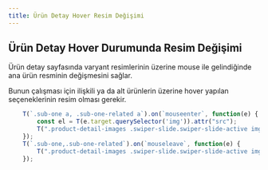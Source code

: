 ```yaml
---
title: Ürün Detay Hover Resim Değişimi
---
```

## Ürün Detay Hover Durumunda Resim Değişimi

Ürün detay sayfasında varyant resimlerinin üzerine mouse ile gelindiğinde ana ürün resminin değişmesini sağlar.

Bunun çalışması için ilişkili ya da alt ürünlerin üzerine hover yapılan seçeneklerinin resim olması gerekir.






```javascript title="javascript"
    T(`.sub-one a, .sub-one-related a`).on(`mouseenter`, function(e) {
        const el = T(e.target.querySelector('img')).attr("src");    
        T(".product-detail-images .swiper-slide.swiper-slide-active img").attr("src", el.replace("K.",'O.'))
    });
    T(`.sub-one,.sub-one-related`).on(`mouseleave`, function(e) {
        T(".product-detail-images .swiper-slide.swiper-slide-active img").attr("src",  T(".product-detail-images .swiper-slide.swiper-slide-active").attr("href").replace("B.","O."))
    });
```






